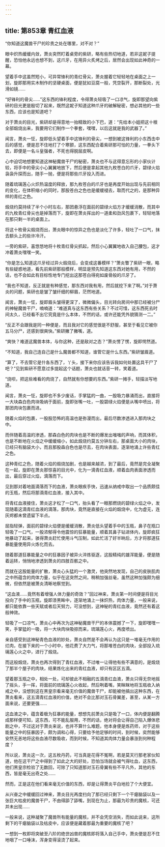 ```yaml
---
---
---
```

title: 第853章 青红血液
---



“你知道这魔兽干尸的珍贵之处在哪里，对不对？”

眼中炽热缓缓内敛，萧炎突然盯着桌旁的紫研，略有些热切地道，若非这妮子提醒，恐怕他永远也想不到，这爪牙，在用异火炙烤之后，居然会出现如此神奇的一幕。

望着手中这虽然短小，可异常锋利的青红骨尖，萧炎握着它轻轻地在桌面之上一划，旋即那用实木制作的坚硬桌面，便是犹如豆腐一般，凭空裂开，那断裂处，光滑如镜……

“好锋利的骨尖……”这东西的锋利程度，令得萧炎轻吸了一口凉气，旋即那望向紫研的目光更是殷切了起来，既然这妮子知道这种爪牙的破解秘密，想必其他的一些东西，应该也是知道吧？

对于萧炎的目光，紫研却是得意地一抬精致的小下巴，道：“先给本小姐把这十根全部煅烧出来，我要用它们制作一个拳套，嘿嘿，以后这就是我的武器了。”

闻言，萧炎一怔，旋即低头望着手中这锋利的骨尖，一想到被这锋利的小东西击中后的感觉，便是忍不住地打了个寒颤，这东西配合着紫研那可怕的力量，一拳头下去，即便是一名斗皇强者，不死也得脱层皮啊。

心中迫切地想要知道这神秘魔兽干尸的秘密，萧炎也不与这得意忘形的小家伙计较，将手中的骨尖小心翼翼地放下，然后便是拿起其他九枚苍白的爪牙，碧绿火焰袅袅升探而出，随手一抛，便是将那些爪牙投入而进。

随着琉璃莲心火炽热温度的释放，那九枚苍白的爪牙也是再度开始出现与先前相同的变化，在体积缩小的同时，那股苍白之色也是缓缓褪去，取而代之的，是那种异样的青红之色。

煅烧约莫持续了半个小时左右，那团悬浮在面前的碧绿火焰方才缓缓消散，而其中的九枚青红骨尖也是掉落而下，旋即在萧炎挥出的一道柔和劲风包裹下，轻轻地落在那只剩一半的桌面上。

将这十枚骨尖煅烧而出，萧炎眼中的惊异之色也是淡化了许多，轻吐了一口气，抹去额头上的些许冷汗。

一旁的紫研，喜悠悠地将十枚青红骨尖抓起，然后小心翼翼地收入自己腰包，这才冲着萧炎嘿嘿一笑。

“你是怎么知道这爪牙经过异火煅烧后，会变成这番模样？”萧炎瞥了紫研一眼，略有些疑惑地道，看先前紫研那般模样，明显是预先知道这东西对她有用，不然的话，也不会如此有目标性地专门挖出这那苍白得宛如废骨般的爪牙了。

“我也不知道，反正就是有种感觉，那东西对我有用，然后就挖下来了啊。”对于萧炎的问题，紫研也是皱了皱纤细的柳眉，茫然地道。

闻言，萧炎一怔，旋即眉头皱得更深了，微微偏头，目光转向房间中那已经被分尸的神秘魔兽干尸，喃喃道：“难道真与这东西有些关系？不过可惜，这东西死去时间太久，已经看不出它究竟是什么本体，不然的话，或许还能凭外貌猜测一二。”

“反正不会跟我是同一种便是，而且我对它的感觉很是不舒服，甚至于看见它被你五马分尸，还感到很爽快。”紫研撇了撇嘴，道。

“爽快？难道这魔兽本体，与你这种，还是敌对之态？”萧炎愣了愣，旋即愕然道。

“不知道，我自己连自己是什么魔兽都不知道，谁管它是什么东西。”紫研皱眉道。

“算了，不去管它是什各东西了，丫头，接下来你应该告诉我如何处置这具干尸了吧？”见到紫研不愿意过多提起这个话题，萧炎也就话音一转，笑着道。

“烧呗，把这些难看的肉烧了，自然就有你想要的东西。”紫研一摊手，轻描淡写地道。

闻言，萧炎一怔，旋即也不多少废话，手掌猛的一曲，一股吸力暴涌而出，直接将一大块森白色肉块吸纳于面前，旋即张嘴一吐，一股碧绿火焰便是从嘴中喷出，将那团肉块包裹而进。

随着火焰的包裹，一股股恐怖的高温也是弥漫而出，最后尽数渗透进入那肉块之中。

而伴随着高温的渗透，那森白色的肉块也是不断的爆发出嗤嗤的声响，而其体积，也是不断地在火焰之中缓缓缩小，如此煅烧约莫五分钟左右，那桌面大小的肉块，已经只有脑袋大小，而且那股森白色也是尽去，在肉块表面，逐渐地涌上许些青红之色。

这种青红之色，随着火焰的煅烧加剧，也是越来越浓，到了最后，竟然是完全凝聚在一起，旋即在萧炎那惊喜的目光中，化为一滴青红血液，顺着血肉表面渗透而出，最后穿过火焰，滴落而下。

见到那对着地面滴落而下的血液，萧炎眼疾手快，迅速从纳戒中取出一个品质颇佳的玉瓶，然后将那滴青红血液，接入其中。

将青红血液接住，萧炎这才松了一口气，抬头看了一眼那燃烧的碧绿火焰之中，发现随着这滴青红血液的滴落，那肉块，竟然是直接在火焰的煅烧中，化为虚无，连灰烬都未曾遗留下半点。

屈指轻弹，面前的碧绿火焰便是缓缓消散，萧炎低头望着手中的玉瓶，鼻子在瓶口轻吸了一口气，一股浓郁得令他震惊的狂暴能量，顺着其鼻子钻进体内，旋即疯狂地暴动了起来，骇得萧炎赶忙使用斗气压制，如此忙活了好半晌后，方才将那道狂暴能量使用异火炼化而去。

随着那道狂暴能量之中的狂暴因子被异火淬炼驱逐，这股精纯的雄浑能量，便是随着运转，悄悄地渗透到萧炎的四肢百骸之中。

而就在这股能量的扩散，萧炎心头猛的一个激灵，他突然地发现，自己的皮肤肌肉之中所蕴含的肉体力量，似乎在这突然之间，稍稍加强丝毫，虽然这种加强颇为细微，但依然是被萧炎清晰地察觉到。

“这血液……竟然有着增强人体力量的奇效？”回过神来，萧炎第一时间便是将目光投向了手中的玉瓶，旋即漆黑眸中，逐渐地涌上一抹炽热，肉体力量，一般来说，都只能依靠一些天赋或者后天努力，可没想到，这神秘的青红血液，竟然还有着这般神效。

轻吸了一口凉气，萧炎心中再次为这神秘魔兽干尸的本体震撼了一下，旋即嘿嘿一笑，手掌猛的一吸，将一大块肉块吸掠而来，琉璃莲心火，再度喷出。

亲自感受到这神秘青色血液的妙处，萧炎自然是不会再认为这只是一堆毫无作用的烂肉，在接下来的一个小时中，他花费了大力气，将那堆苍白的肉块，全部投入琉璃莲心火之中，进行了煅烧。

而这般煅烧，萧炎也再次得到了青红血液，不过唯一让得他有些不满意的，是煅烧了那半个屋子的肉块，结果炼化出来的青红血液，却只有区区五滴。

望着那玉瓶之中，相处一处，可却彼此不相融的五滴青红血液，萧炎只得无奈地摇了摇头，手一挥，将面前的琉璃莲心火收起，然后咧着嘴，笑眯眯地将玉瓶收入纳戒之中，没想到这在黑皇宗看来毫无价值的魔兽干尸，却能被他搞出这种东西，在萧炎看来，这五滴青红血液的价值，绝对不会比那对玉石骨翼差，甚至，从某一方面来说，还要更强……

这血液之中，蕴含着极为狂暴的能量，想想先前萧炎只是吸了一口，体内便是翻腾成那样便可知，这东西，可不能乱服用，不然的话，绝对将会让得自己陷入爆体悲剧之中，不过这对于萧炎来说，也并不算什么难题，他本身便是炼药师，对于这些能量之中的狂暴因子，颇为调和心得，只要给予他足够的时间，到时候，奕然能够安然无恙地将这些血液尽数吸收，而到时候，不知道其肉体力量会暴涨到何种程度？

所以说，萧炎这一次，这五枚丹药，可当真是花得不冤啊，若是莫天行那老家伙知道，他在这干尸之中得到了如此之大的好处，恐怕当场就会被气得吐血，这东西，他们黑皇宗检验了无数回，可除了只知道那对玉石骨翼有些不平凡外，其他的东西，皆是毫无出奇之处……

然而，正是这在他们看来毫无价值的东西，却是让得萧炎平白地捡了个大便宜。

从兴奋之中缓缓回过神来，萧炎目光再度扫向了那已经只剩下一个干瘪脑袋以及一张巨大枯皮的魔兽干尸，不由得舔了舔嘴，到现在为止，那最为珍贵的魔核，可还并未出现……

一般来说，这种凝聚了魔兽所有能量的魔核，并不会凭空消失，而如此说来，这所剩下的干瘪脑袋以及枯皮中，应该便是藏着那最为重要的魔核了吧？

一想到一枚即将突破至八阶的绝世凶兽的魔核即将落入自己手中，萧炎便是忍不住地咽了一口唾沫，浑身变得滚烫了起来。
